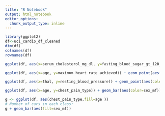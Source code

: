 ```yaml
---
title: "R Notebook"
output: html_notebook
editor_options: 
  chunk_output_type: inline
---
```



```r

library(ggplot2)
df<-uci_cardio_df_cleaned
dim(df)
colnames(df)
rownames(df)


```

```r
ggplot(df, aes(x=serum_cholesterol_mg_dl, y=fasting_blood_sugar_gt_120_mg_dl_yn)) + geom_point(aes(color=sex_mf)) + geom_smooth(method="lm") 

ggplot(df, aes(x=age, y=maximum_heart_rate_achieved)) + geom_point(aes(color=sex_mf)) + geom_smooth(method="lm") 

ggplot(df, aes(x=thal, y=resting_blood_pressure)) + geom_point(aes(color=age)) + geom_smooth(method="lm") #

ggplot(df, aes(x=age, y=chest_pain_type)) + geom_bar(aes(color=sex_mf)) 

g <- ggplot(df, aes(chest_pain_type,fill=age ))
# Number of cars in each class:
g + geom_bar(aes(fill=sex_mf))
```